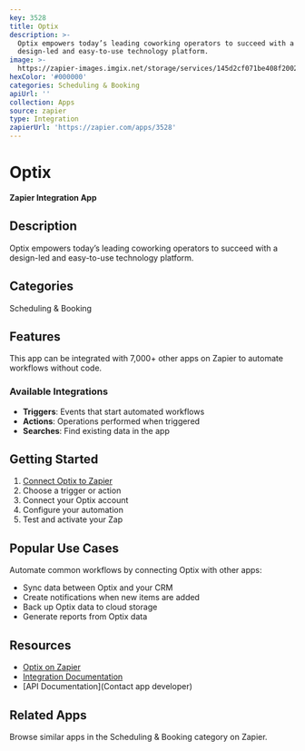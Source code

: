 ```yaml
---
key: 3528
title: Optix
description: >-
  Optix empowers today’s leading coworking operators to succeed with a
  design-led and easy-to-use technology platform.
image: >-
  https://zapier-images.imgix.net/storage/services/145d2cf071be408f200281c1c6a30b55.png?auto=format%2Ccompress&ixlib=python-3.0.0&q=50
hexColor: '#000000'
categories: Scheduling & Booking
apiUrl: ''
collection: Apps
source: zapier
type: Integration
zapierUrl: 'https://zapier.com/apps/3528'
---
```

# Optix

**Zapier Integration App**

## Description

Optix empowers today’s leading coworking operators to succeed with a design-led and easy-to-use technology platform.

## Categories

Scheduling & Booking

## Features

This app can be integrated with 7,000+ other apps on Zapier to automate workflows without code.

### Available Integrations

- **Triggers**: Events that start automated workflows
- **Actions**: Operations performed when triggered
- **Searches**: Find existing data in the app

## Getting Started

1. [Connect Optix to Zapier](https://zapier.com/apps/3528)
2. Choose a trigger or action
3. Connect your Optix account
4. Configure your automation
5. Test and activate your Zap

## Popular Use Cases

Automate common workflows by connecting Optix with other apps:

- Sync data between Optix and your CRM
- Create notifications when new items are added
- Back up Optix data to cloud storage
- Generate reports from Optix data

## Resources

- [Optix on Zapier](https://zapier.com/apps/3528)
- [Integration Documentation](https://zapier.com/apps/3528/integrations)
- [API Documentation](Contact app developer)

## Related Apps

Browse similar apps in the Scheduling & Booking category on Zapier.
